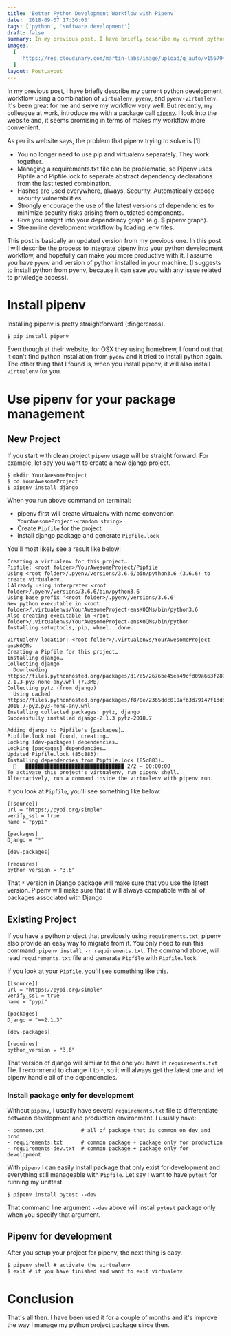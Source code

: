 ```yaml
---
title: 'Better Python Development Workflow with Pipenv'
date: '2018-09-07 17:36:03'
tags: ['python', 'software development']
draft: false
summary: In my previous post, I have briefly describe my current python development workflow using a combination of `virtualenv`, `pyenv`, and `pyenv-virtualenv`. It's been great for me and serve my workflow very well. But recently, my colleague at work, introduce me with a package call [`pipenv`](https://pipenv.readthedocs.io/en/latest/). I look into the website and, it seems promising in terms of makes my workflow more convenient.
images:
  [
    'https://res.cloudinary.com/martin-labs/image/upload/q_auto/v1567944597/Blog/pipenv-101-banner.png',
  ]
layout: PostLayout
---
```


In my previous post, I have briefly describe my current python development workflow using a combination of `virtualenv`, `pyenv`, and `pyenv-virtualenv`. It's been great for me and serve my workflow very well. But recently, my colleague at work, introduce me with a package call [`pipenv`](https://pipenv.readthedocs.io/en/latest/). I look into the website and, it seems promising in terms of makes my workflow more convenient.

As per its website says, the problem that pipenv trying to solve is [1]:

- You no longer need to use pip and virtualenv separately. They work together.
- Managing a requirements.txt file can be problematic, so Pipenv uses Pipfile and Pipfile.lock to separate abstract dependency declarations from the last tested combination.
- Hashes are used everywhere, always. Security. Automatically expose security vulnerabilities.
- Strongly encourage the use of the latest versions of dependencies to minimize security risks arising from outdated components.
- Give you insight into your dependency graph (e.g. \$ pipenv graph).
- Streamline development workflow by loading .env files.

This post is basically an updated version from my previous one. In this post I will describe the process to integrate pipenv into your python development workflow, and hopefully can make you more productive with it.
I assume you have `pyenv` and version of python installed in your machine. (I suggests to install python from pyenv, because it can save you with any issue related to priviledge access).

# Install pipenv

Installing pipenv is pretty straightforward (:fingercross).

```
$ pip install pipenv
```

Even though at their website, for OSX they using homebrew, I found out that it can't find python installation from `pyenv` and it tried to install python again. The other thing that I found is, when you install pipenv, it will also install `virtualenv` for you.

# Use pipenv for your package management

## New Project

If you start with clean project `pipenv` usage will be straight forward. For example, let say you want to create a new
django project.

```
$ mkdir YourAwesomeProject
$ cd YourAwesomeProject
$ pipenv install django
```

When you run above command on terminal:

- pipenv first will create virtualenv with name convention `YourAwesomeProject-<random string>`
- Create `Pipfile` for the project
- install django package and generate `Pipfile.lock`

You'll most likely see a result like below:

```
Creating a virtualenv for this project…
Pipfile: <root folder>/YourAwesomeProject/Pipfile
Using <root folder>/.pyenv/versions/3.6.6/bin/python3.6 (3.6.6) to create virtualenv…
⠇Already using interpreter <root folder>/.pyenv/versions/3.6.6/bin/python3.6
Using base prefix '<root folder>/.pyenv/versions/3.6.6'
New python executable in <root folder>/.virtualenvs/YourAwesomeProject-ensK0QMs/bin/python3.6
Also creating executable in <root folder>/.virtualenvs/YourAwesomeProject-ensK0QMs/bin/python
Installing setuptools, pip, wheel...done.

Virtualenv location: <root folder>/.virtualenvs/YourAwesomeProject-ensK0QMs
Creating a Pipfile for this project…
Installing django…
Collecting django
  Downloading https://files.pythonhosted.org/packages/d1/e5/2676be45ea49cfd09a663f289376b3888accd57ff06c953297bfdee1fb08/Django-2.1.3-py3-none-any.whl (7.3MB)
Collecting pytz (from django)
  Using cached https://files.pythonhosted.org/packages/f8/0e/2365ddc010afb3d79147f1dd544e5ee24bf4ece58ab99b16fbb465ce6dc0/pytz-2018.7-py2.py3-none-any.whl
Installing collected packages: pytz, django
Successfully installed django-2.1.3 pytz-2018.7

Adding django to Pipfile's [packages]…
Pipfile.lock not found, creating…
Locking [dev-packages] dependencies…
Locking [packages] dependencies…
Updated Pipfile.lock (85c883)!
Installing dependencies from Pipfile.lock (85c883)…
  🐍   ▉▉▉▉▉▉▉▉▉▉▉▉▉▉▉▉▉▉▉▉▉▉▉▉▉▉▉▉▉▉▉▉ 2/2 — 00:00:00
To activate this project's virtualenv, run pipenv shell.
Alternatively, run a command inside the virtualenv with pipenv run.
```

If you look at `Pipfile`, you'll see something like below:

```
[[source]]
url = "https://pypi.org/simple"
verify_ssl = true
name = "pypi"

[packages]
Django = "*"

[dev-packages]

[requires]
python_version = "3.6"
```

That `*` version in Django package will make sure that you use the latest version. Pipenv will make sure that it will always compatible with all of packages associated with Django

## Existing Project

If you have a python project that previously using `requirements.txt`, pipenv also provide an easy way to migrate from it.
You only need to run this command: `pipenv install -r requirements.txt`.
The command above, will read `requirements.txt` file and generate `Pipfile` with `Pipfile.lock`.

If you look at your `Pipfile`, you'll see something like this.

```
[[source]]
url = "https://pypi.org/simple"
verify_ssl = true
name = "pypi"

[packages]
Django = "==2.1.3"

[dev-packages]

[requires]
python_version = "3.6"
```

That version of django will similar to the one you have in `requirements.txt` file. I recommend to change it to `*`, so it will always get the latest one and let pipenv handle all of the dependencies.

### Install package only for development

Without `pipenv`, I usually have several `requirements.txt` file to differentiate between development and production environment. I usually have:

```
- common.txt            # all of package that is common on dev and prod
- requirements.txt      # common package + package only for production
- requirements-dev.txt  # common package + package only for development
```

With `pipenv` I can easily install package that only exist for development and everything still manageable with `Pipfile`. Let say I want to have `pytest` for running my unittest.

```
$ pipenv install pytest --dev
```

That command line argument `--dev` above will install `pytest` package only when you specify that argument.

## Pipenv for development

After you setup your project for pipenv, the next thing is easy.

```
$ pipenv shell # activate the virtualenv
$ exit # if you have finished and want to exit virtualenv
```

# Conclusion

That's all then. I have been used it for a couple of months and it's improve the way I manage my python project package since then.
